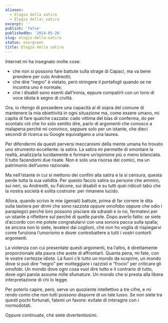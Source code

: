 ```yaml
---
aliases:
  - Elogio della satira
  - Elogio della\_satira
excerpt: ''
publish: 'false'
publishedOn: '2014-05-26'
slug: elogio-della-satira
status: evergreen
title: Elogio della satira
---
```

Internet mi ha insegnato molte cose:

- che non si possono fare battute sulla strage di Capaci, ma va bene prendere per culo Andreotti;
- che dire “negro” è vietato, però stringere il portafogli quando se ne incontra uno è normale;
- che i disabili sono esenti dall’ironia, eppure compatirli con un tono di voce idiota è segno di civiltà.

Ora, io ritengo di possedere una capacità al di sopra del comune di mantenere la mia obiettività in ogni situazione ma, come essere umano, mi capita di fare qualche cazzata: cado vittima del bias di conferma, do per scontato ciò che ho solo sentito dire, parlo di argomenti che conosco a malapena perché mi convinco, seppure solo per un istante, che dieci secondi di ricerca su Google equivalgano a una laurea.

Per difendermi da questi perversi meccanismi della mente umana ho trovato uno strumento eccellente: la satira. La satira mi permette di smontare la realtà, analizzarla lucidamente e formare un’opinione più o meno bilanciata. Il tutto facendomi due risate. Non è solo una risorsa dei comici, ma un patrimonio dell’uomo razionale.

Ma nell’istante in cui si mettono dei confini alla satira e la si censura, questa perde tutta la sua validità. Per questo faccio satira su persone che ammiro, sui neri, su Andreotti, su Falcone, sui disabili e su tutti quei ridicoli tabù che la nostra società è solita costruire: per rimanere lucido.

Allora, quando scrivo le mie (geniali) battute, prima di far correre le dita sulla tastiera per dirmi che sono razzista oppure omofobo oppure che odio i paraplegici perché loro possono pisciare da sdraiati e io no, fermatevi per un istante a riflettere sul perché di quelle parole. Dopo averlo fatto: se siete d’accordo con me potete congratularvi con una sonora pacca sulla spalla; se ancora non lo siete, levatevi dai coglioni, ché non ho voglia di rispiegarvi come funziona l’umorismo e dover controbattere a tutti i vostri contorti argomenti.

La violenza con cui presentate questi argomenti, tra l’altro, è direttamente proporzionale alla paura che avete di affrontarli. Quanta pena, mi fate, con le vostre certezze idiote. Là fuori c’è tutto un mondo da scoprire, un mondo dove si può dire “negro” per motteggiare i razzisti e “frocio” per criticare gli omofobi. Un mondo dove ogni cosa vuol dire tutto e il contrario di tutto, dove ogni parola assume mille sfumature. Un mondo che si presta alla libera interpretazione di chi lo legge.

Per poterlo capire, però, serve un quoziente intellettivo a tre cifre, e mi rendo conto che non tutti possono disporre di un tale lusso. Se non siete tra questi pochi fortunati, fatemi un favore: evitate di interagire con i normodotati.

Oppure continuate, ché siete divertentissimi.
